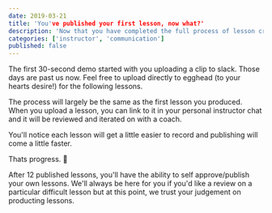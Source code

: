 ```yaml
---
date: 2019-03-21
title: 'You've published your first lesson, now what?'
description: 'Now that you have completed the full process of lesson creation, lets really nail it and get more practice in.'
categories: ['instructor', 'communication']
published: false
---
```



The first 30-second demo started with you uploading a clip to slack. Those days are past us now. Feel free to upload directly to egghead (to your hearts desire!) for the following lessons.

The process will largely be the same as the first lesson you produced. When you upload a lesson, you can link to it in your personal instructor chat and it will be reviewed and iterated on with a coach.

You'll notice each lesson will get a little easier to record and publishing will come a little faster.
 
Thats progress. 🙌

After 12 published lessons, you'll have the ability to self approve/publish your own lessons. We'll always be here for you if you'd like a review on a particular difficult lesson but at this point, we trust your judgement on producting lessons.